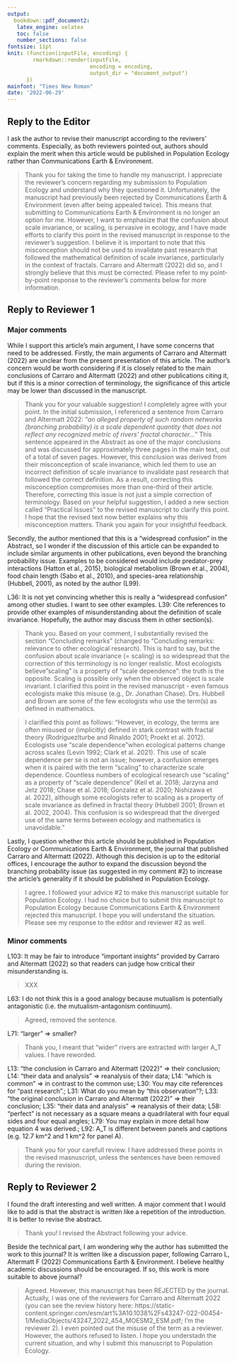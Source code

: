 ```yaml
---
output:
  bookdown::pdf_document2:
   latex_engine: xelatex
   toc: false
   number_sections: false
fontsize: 11pt
knit: (function(inputFile, encoding) {
        rmarkdown::render(inputFile,
                          encoding = encoding, 
                          output_dir = "document_output")
      })
mainfont: "Times New Roman"
date: '2022-06-29'
---
```


## Reply to the Editor

I ask the author to revise their manuscript according to the reviwers' comments.
Especially, as both reviewers pointed out, authors should explain the merit when this article would be published in Population Ecology rather than Communications Earth & Environment.

> Thank you for taking the time to handle my manuscript.
I appreciate the reviewer's concern regarding my submission to Population Ecology and understand why they questioned it.
Unfortunately, the manuscript had previously been rejected by Communications Earth & Environment (even after being appealed twice).
This means that submitting to Communications Earth & Environment is no longer an option for me. However, I want to emphasize that the confusion about scale invariance, or scaling, is pervasive in ecology, and I have made efforts to clarify this point in the revised manuscript in response to the reviewer's suggestion.
I believe it is important to note that this misconception should not be used to invalidate past research that followed the mathematical definition of scale invariance, particularly in the context of fractals.
Carraro and Altermatt (2022) did so, and I strongly believe that this must be corrected.
Please refer to my point-by-point response to the reviewer's comments below for more information.


## Reply to Reviewer 1

### Major comments

While I support this article's main argument, I have some concerns that need to be addressed. 
Firstly, the main arguments of Carraro and Altermatt (2022) are unclear from the present presentation of this article.
The author's concern would be worth considering if it is closely related to the main conclusions of Carraro and Altermatt (2022) and other publications citing it, but if this is a minor correction of terminology, the significance of this article may be lower than discussed in the manuscript.

> Thank you for your valuable suggestion! I completely agree with your point. In the initial submission, I referenced a sentence from Carraro and Altermatt 2022:  "*an alleged property of such random networks (branching probability) is a scale dependent quantity that does not reflect any recognized metric of rivers' fractal character...*"
This sentence appeared in the Abstract as one of the major conclusions and was discussed for approximately three pages in the main text, out of a total of seven pages.
However, this conclusion was derived from their misconception of scale invariance, which led them to use an incorrect definition of scale invariance to invalidate past research that followed the correct definition.
As a result, correcting this misconception compromises more than one-third of their article.
Therefore, correcting this issue is not just a simple correction of terminology.
Based on your helpful suggestion, I added a new section called "Practical Issues" to the revised manuscript to clarify this point.
I hope that the revised text now better explains why this misconception matters. Thank you again for your insightful feedback.

Secondly, the author mentioned that this is a "widespread confusion" in the Abstract, so I wonder if the discussion of this article can be expanded to include similar arguments in other publications, even beyond the branching probability issue. 
Examples to be considered would include predator-prey interactions (Hatton et al., 2015), biological metabolism (Brown et al., 2004), food chain length (Sabo et al., 2010), and species-area relationship (Hubbell, 2001), as noted by the author (L99).

L36: It is not yet convincing whether this is really a "widespread confusion" among other studies. I want to see other examples.
L39: Cite references to provide other examples of misunderstanding about the definition of scale invariance. Hopefully, the author may discuss them in other section(s).

> Thank you.
Based on your comment, I substantially revised the section "Concluding remarks" (changed to "Concluding remarks: relevance to other ecological research).
This is hard to say, but the confusion about scale invariance (= scaling) is so widespread that the correction of this terminology is no longer realistic.
Most ecologists believe "scaling" is a property of "scale dependence": the truth is the opposite.
Scaling is possible only when the observed object is scale invariant.
I clarified this point in the revised manuscript - even famous ecologists make this misuse (e.g., Dr. Jonathan Chase).
Drs. Hubbell and Brown are some of the few ecologists who use the term(s) as defined in mathematics.

>I clarified this point as follows:
"However, in ecology, the terms are often misused or (implicitly) defined in stark contrast with fractal theory (RodríguezIturbe and Rinaldo 2001; Proekt et al. 2012). Ecologists use “scale dependence”when ecological patterns change across scales (Levin 1992; Clark et al. 2021). This use of scale dependence per se is not an issue; however, a confusion emerges when it is paired with the term “scaling” to characterize scale dependence. Countless numbers of ecological research use “scaling” as a property of “scale dependence” (Keil et al. 2018; Jarzyna and Jetz 2018; Chase et al. 2018; Gonzalez et al. 2020; Nishizawa et al. 2022), although some ecologists refer to scaling as a property of scale invariance as defined in fractal theory (Hubbell 2001; Brown et al. 2002, 2004). This confusion is so widespread that the diverged use of the same terms between ecology and mathematics is unavoidable."

Lastly, I question whether this article should be published in Population Ecology or Communications Earth & Environment, the journal that published Carraro and Altermatt (2022). Although this decision is up to the editorial offices, I encourage the author to expand the discussion beyond the branching probability issue (as suggested in my comment #2) to increase the article's generality if it should be published in Population Ecology.

> I agree. I followed your advice \#2 to make this manuscript suitable for Population Ecology. I had no choice but to submit this manuscript to Population Ecology because Communications Earth & Environment rejected this manuscript. I hope you will understand the situation. Please see my response to the editor and reviewer \#2 as well.

### Minor comments

L103: It may be fair to introduce "important insights" provided by Carraro and Altermatt (2022) so that readers can judge how critical their misunderstanding is.

> XXX

L63: I do not think this is a good analogy because mutualism is potentially antagonistic (i.e. the mutualism-antagonism continuum).

> Agreed, removed the sentence.

L71: "larger" => smaller?

> Thank you, I meant that "wider" rivers are extracted with larger A_T values. I have reworded.

L13: "the conclusion in Carraro and Altermatt (2022)" => their conclusion; L14: "their data and analysis" => reanalysis of their data; L14: "which is common" => in contrast to the common use; L30: You may cite references for "past research".; L31: What do you mean by "this observation"?; L33: "the original conclusion in Carraro and Altermatt (2022)" => their conclusion; L35: "their data and analysis" => reanalysis of their data; L58: "perfect" is not necessary as a square means a quadrilateral with four equal sides and four equal angles; L79: You may explain in more detail how equation 4 was derived.; L92: A_T is different between panels and captions (e.g. 12.7 km^2 and 1 km^2 for panel A).

> Thank you for your carefull review. I have addressed these points in the revised masnuscript, unless the sentences have been removed during the revision.

## Reply to Reviewer 2

I found the draft interesting and well written. A major comment that I would like to add is that the abstract is written like a repetition of the introduction. It is better to revise the abstract.

> Thank you! I revised the Abstract following your advice.

Beside the technical part, I am wondering why the author has submitted the work to this journal? It is written like a discussion paper, following Carraro L, Altermatt F (2022) Communications Earth & Environment. I believe healthy academic discussions should be encouraged. If so, this work is more suitable to above journal?

> Agreed. However, this manuscript has been REJECTED by the journal.
Actually, I was one of the reviewers for Carraro and Altermatt 2022 (you can see the review history here: https://static-content.springer.com/esm/art%3A10.1038%2Fs43247-022-00454-1/MediaObjects/43247_2022_454_MOESM2_ESM.pdf; I'm the reviewer 2).
I even pointed out the misuse of the term as a reviewer.
However, the authors refused to listen.
I hope you understadn the current situation, and why I submit this manuscript to Population Ecology.